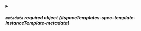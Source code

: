 


<details className="config-field" data-expandable="true">
<summary>

##### `metadata` <span className="config-field-required" data-required="true">required</span> <span className="config-field-type">object</span> <span className="config-field-default"></span> <span className="config-field-enum"></span> {#spaceTemplates-spec-template-instanceTemplate-metadata}



</summary>

<PartialMetadatareference />


</details>
